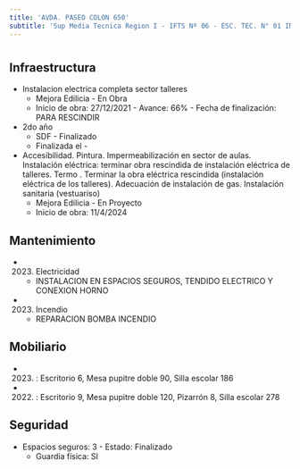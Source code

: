 ```yaml
---
title: 'AVDA. PASEO COLON 650'
subtitle: 'Sup Media Tecnica Region I - IFTS Nº 06 - ESC. TEC. N° 01 ING. OTTO KRAUSE'
---
```


#
## Infraestructura

* Instalacion electrica completa sector talleres 
    + Mejora Edilicia - En Obra 
    + Inicio de obra: 27/12/2021 - Avance: 66% - Fecha de finalización: PARA RESCINDIR 


* 2do año 
    + SDF - Finalizado 
    + Finalizada el - 


* Accesibilidad. Pintura. Impermeabilización en sector de aulas. Instalación eléctrica: terminar obra rescindida de instalación eléctrica de talleres. Termo
. Terminar la obra eléctrica rescindida (instalación eléctrica de los talleres). Adecuación de instalación de gas. Instalación sanitaria (vestuariso) 
    + Mejora Edilicia - En Proyecto 
    + Inicio de obra: 11/4/2024 






## Mantenimiento

*  (2023) Electricidad 
    + INSTALACION EN ESPACIOS SEGUROS, TENDIDO ELECTRICO Y CONEXION HORNO

*  (2023) Incendio 
    + REPARACION BOMBA INCENDIO





## Mobiliario

*  (2023) : Escritorio 6, Mesa pupitre doble 90, Silla escolar 186 

*  (2022) : Escritorio 9, Mesa pupitre doble 120, Pizarrón 8, Silla escolar 278 





## Seguridad

*  Espacios seguros: 3 - Estado: Finalizado 
    + Guardia física: SI



